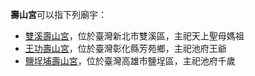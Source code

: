 '''壽山宮'''可以指下列廟宇：
* [[雙溪壽山宮|雙溪壽山宮]]，位於臺灣新北市雙溪區，主祀天上聖母媽祖
* [[王功壽山宮|王功壽山宮]]，位於臺灣彰化縣芳苑鄉，主祀池府王爺
* [[鹽埕埔壽山宮|鹽埕埔壽山宮]]，位於臺灣高雄市鹽埕區，主祀池府千歲

{{消歧義|S|Cat=三字廟宇消歧義}}